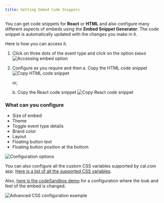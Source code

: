 ```yaml
---
title: Getting Embed Code Snippets
---
```


You can get code snippets for **React** or **HTML** and also configure many different aspects of embeds using the **Embed Snippet Generator**. The code snippet is automatically updated with the changes you make in it.

Here is how you can access it.

1. Click on three dots of the event type and click on the option `Embed`
   <img src="//images/i1600x900-h7erbVhGt9X5_uth9oa.png" alt="Accessing embed option" />

2. Configure as you require and then
   a. Copy the HTML code snippet
   <img src="//images/i1600x900-mdLN0kkooRVB_juid5h.png" alt="Copy HTML code snippet" />
   
   or,
   
   b. Copy the React code snippet
   <img src="//images/i1600x900-pDo66wyQ4Zxc_zmljxo.png" alt="Copy React code snippet" />

### What can you configure

- Size of embed
- Theme
- Toggle event type details
- Brand color
- Layout
- Floating button text
- Floating button position at the bottom

<img src="//images/i1600x900-LOniVJNguQth_oibmdv.png" alt="Configuration options" />

You can also configure all the custom CSS variables supported by cal.com app. [Here is a list of all the supported CSS variables](https://github.com/calcom/cal.com/blob/main/packages/config/tailwind-preset.js#L18).

Also, [here is the codeSandbox demo](https://codesandbox.io/s/embed-advanced-css-vars-x2sdgy?file=/src/App.tsx) for a configuration where the look and feel of the embed is changed.

<img src="//images/i1600x900-6CcRzVIWmCTJ_dnnrqu.png" alt="Advanced CSS configuration example" />